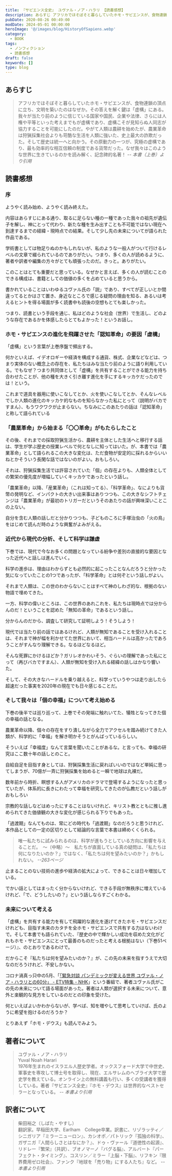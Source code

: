 ```yaml
---
title: 『サピエンス全史』 ユヴァル・ノア・ハラリ 【読書感想】
description: あらすじ アフリカでほそぼそと暮らしていたホモ・サピエンスが、食物連鎖の頂点に立ち、文明を築いたのはなぜか。その答えを解く鍵は「虚構」にある。我々が当たり前のように信じている国家や国民、企業や法律、さらには人権や平等といった考えまでもが虚構であり、虚構こそが見知らぬ人同志が協力することを可能にしたのだ。
pubDate: 2020-08-26 00:49:00
modDate: 2024-05-01 00:00:00
heroImage: '@/images/blog/HistoryOfSapiens.webp'
category:
  - BOOK
tags:
  - ノンフィクション
  - 読書感想
draft: false
keywords: []
type: blog
---
```


## あらすじ

> アフリカでほそぼそと暮らしていたホモ・サピエンスが、食物連鎖の頂点に立ち、文明を築いたのはなぜか。その答えを解く鍵は「虚構」にある。我々が当たり前のように信じている国家や国民、企業や法律、さらには人権や平等といった考えまでもが虚構であり、虚構こそが見知らぬ人同志が協力することを可能にしたのだ。やがて人類は農耕を始めたが、農業革命は狩猟採集社会よりも苛酷な生活を人類に強いた、史上最大の詐欺だった。そして歴史は統一へと向かう。その原動力の一つが、究極の虚構であり、最も効率的な相互信頼の制度である貨幣だった。なぜ我々はこのような世界に生きているのかを読み解く、記念碑的名著！ <cite>-- 本書（上巻）より引用</cite>

## 読書感想

### 序

ようやく読み始め、ようやく読み終えた。

内容はあらすじにある通り、取るに足らない種の一種であった我々の祖先が遺伝子を解し、神にとって代わり、新たな種を生み出すことも不可能ではない現在へ到達するまでの経緯・現時点での結果。そして少し先の未来についてが語られた作品である。

学術書としては物足りぬのかもしれないが、私のような一般人がついて行けるレベルの文章で綴られているのでありがたい。つまり、多くの人が読めるように、著者や訳者や編集の方々がとても頑張ったのだ。きっと。ありがたい。

このことはとても重要だと思っている。なぜかと言えば、多くの人が読むことのできる構成は、書籍としての価値の多くを占めていると思うから。

書かれていることはいわゆるユヴァル氏の「説」であり、すべてが正しいとか間違ってるとかはさて置き、身近なところで感じる疑問の理由を知る、あるいは考えるヒントを得る場面が多く読書中も読後の空想もとても楽しかった。

つまり、読書という手段を通じ、私はどのような社会（世界）で生活し、どのような存在であるかを体感したらとてもよかった！というお話し。

### ホモ・サピエンスの進化を飛躍させた「認知革命」の要因「虚構」

「虚構」という言葉が上巻序盤で頻出する。

何かといえば、イデオロギーや経済を構成する通貨、株式、企業などなどは、つまり実体のない概念上の存在を、私たちはみな当たり前のように語り利用している。でもなぜ？つまり共同体として「虚構」を共有することができる能力を持ち合わせたことが、他の種を大きく引き離す進化を手にするキッカケだったのでは！という。

これまで道具を器用に使いこなしてとか、火を使いこなしてとか、そんなレベルでしか人類の進化のキッカケ的なものを知らなかった私にとって（説明がバカですまん）、もうワクワクが止まらない。ちなみにこのあたりの話は「認知革命」と称して語られている

### 「農業革命」から始まる「〇〇革命」がもたらしたこと

その後、それまでの採取狩猟生活から、農耕を主体とした生活へと移行する話は、学生が学ぶ歴史の授業レベルで何となしに知ってはいた。が、本書では「農業革命」として語られるこの大きな変化は、ただ食物が安定的に採れるからいいねとかそういう長閑な話ではないのがよい。おもしろい。

それは、狩猟採集生活では許容されていた「個」の存在よりも、人類全体としての繁栄の優先度が増幅していくキッカケであったという話し。

「農業革命」以降、「産業革命」（これは知ってる）、「科学革命」、なによりも貨幣の発明など、インパクトの大きい出来事はありつつも、この大きなシフトチェンジは「農業革命」が最初のトリガーだというそのあたりの話が興味深いことこの上ない。

自分を含む人類の話しだと分かりつつも、子どものころに手塚治虫の「火の鳥」をはじめて読んだ時のような興奮がよみがえる。

### 近代から現代の分析、そして科学は謙虚

下巻では、現代で今なお多くの問題となっている紛争や差別の直接的な要因となった近代へと話しは進んでいく。

科学の進歩は、理由はわからずとも必然的に起こったことなんだろうと分かった気になっていたことの1つであったが、「科学革命」とは何ぞという話しがよい。

それまで人類は、この世のわからないことはすべて神のしわざ的な、根拠のない物語で埋めてきた。

一方、科学の偉いところは、この世界のあれこれを、私たちは現時点では分からんのだ！ということを認めた「無知の革命」であるという話し。

分からんのだから、調査して研究して証明しよう！そうしよう！

現代では当たり前の話ではあるけれど、人類が無知であることを受け入れることは、それまで神が幅を利かせてた世界において、相当ハードルは高かったであろうことがすんなり理解できる。なるほどなるほど。

そんな死罪にかけるほどか？ガリレオかわいそう、ぐらいの理解であった私にとって（再びバカですまん）、人類が無知を受け入れる経緯の話しはかなり響いた。

そして、その大きなハードルを乗り越えると、科学っていうやつは走り出したら超速だった事実を2020年の現在でも日々感じることだ。

### そして我々は「個の幸福」について考え始める

下巻の後半では巡り巡って、上巻でその発端に触れいてた、犠牲となってきた個の幸福の話となる。

農業革命以降、個々の存在をすり潰しながら全力でアクセルを踏み続けてきた人類が、科学的に「幸福」を解き明かそうとがんばっているらしい。

そういえば「幸福度」なんて言葉を聞いたことがあるな。と言っても、幸福の研究はここ数十年の話しとのこと。

自給自足を目指す身としては、狩猟採集生活に戻ればいいのではなど単純に思ってしまうが、70億が一斉に狩猟採集を始めると一瞬で地球は丸裸だ。

数年前から時折、瞑想する人がアメリカのドラマで登場するようになったと思っていたが、体系的に長きにわたって幸福を研究してきたのが仏教だという話しがおもしろい

宗教的な話しなどはめったにすることはないけれど、キリスト教とともに推し進められてきた価値観の大きな変化が感じられる下りでもあった。

「過渡期」なんてものは、常にどの時代も「過渡期」なのだろうと思うけれど、本作品としての一定の区切りとして結論的な言葉で本書は締めくくられる。

> 唯一私たちに試みられるのは、科学が進もうとしている方向に影響を与えることだ。　～（中略）～　私たちが直面している真の疑問は、「私たちは何になりたいのか？」ではなく、「私たちは何を望みたいのか？」かもしれない。 <cite>--263ページ</cite>

止まることのない技術の進歩や経済の拡大によって、できることは日々増加している。

でかい話としてはまったく分からないけれど、できる手段が無秩序に増えているけれど、「で、どうしたいの？」という話しならすごくわかる。

### 未来について考える

「虚構」を共有する能力を有して飛躍的な進化を遂げてきたホモ・サピエンスだけれども、目指す未来のカタチを全ホモ・サピエンスで共有する力はないわけで。そして本書でも語られていた、『歴史の中で輝かしい成功を収めた文化がどれもホモ・サピエンスにとって最善のものだったと考える根拠はない（下巻51ページ）』、のとおりであるわけで。

だからこそ『私たちは何を望みたいのか？』が、この先の未来を指すうえで大切なのだろうけれど、不安しかない。

コロナ渦真っ只中の5月、「[「緊急対談 パンデミックが変える世界 ユヴァル・ノア・ハラリとの60分」 - ETV特集 - NHK](https://www.nhk.jp/p/etv21c/ts/M2ZWLQ6RQP/episode/te/QNYPWWZ3WQ/)」という番組で、著者ユヴァル氏がこの先の未来について語る場面があった。著者は人類が選択する未来について、意外と楽観的な見方をしているのだとの印象を受けた。

何といえばよいかわからないが、学べば、知を増やして思考していけば、氏のように希望を抱けるのだろうか？

とりあえず「ホモ・デウス」も読んでみよう。

<div class='not-prose'>
  <div data-vc_mylinkbox_id='886705647'></div>
</div>
<div class='not-prose'>
  <div data-vc_mylinkbox_id='886705649'></div>
</div>

## 著者について

> ユヴァル・ノア・ハラリ<br />
> Yuval Noah Harari<br />
> 1976年生まれのイスラエル人歴史学者。オックスフォード大学で中世史、軍事史を専攻して博士号を取得し、現在、エルサレムのヘブライ大学で歴史学を教えている。オンライン上の無料講義も行い、多くの受講者を獲得している。著者『サピエンス全史』『ホモ・デウス』は世界的なベストセラーとなっている。 <cite>-- 本書より引用</cite>

## 訳者について

> 柴田裕之（しばた・やすし）<br />
> 翻訳家。早稲田大学、Earlham　College卒業。訳書に、リゾラッティ／シニガリア『ミラーニューロン』、カシオポ／パトリック『孤独の科学』、ガザニガ『人間らしさとはなにか？』、ドゥ・ヴァール『道徳性の起源』、リドレー『繁栄』（共訳）、ブオノマーノ『バグる脳』、アルバート『パーフェクト・タイミング』、コスリン／ミラー『上脳・下脳』、リフキン『限界費用ゼロ社会』、ファンク『地球を「売り物」にする人たち』など。 <cite>-- 本書より引用</cite>
